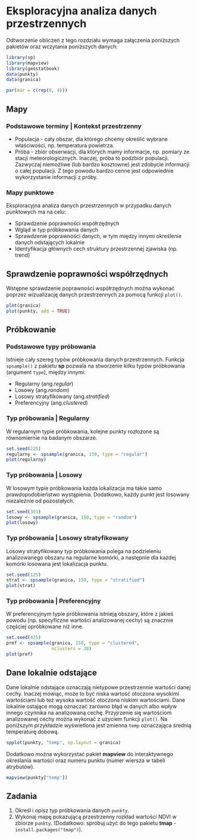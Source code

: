 
# Eksploracyjna analiza danych przestrzennych {#eksploracyjna-analiza-danych-przestrzennych}

Odtworzenie obliczeń z tego rozdziału wymaga załączenia poniższych pakietów oraz wczytania poniższych danych:

```r
library(sp)
library(mapview)
library(geostatbook)
data(punkty)
data(granica)
```

```r
par(mar = c(rep(0, 4)))
```

## Mapy 

### Podstawowe terminy | Kontekst przestrzenny

- Populacja - cały obszar, dla którego chcemy określić wybrane właściwości, np. temperatura powietrza.
- Próba - zbiór obserwacji, dla których mamy informacje, np. pomiary ze stacji meteorologicznych.
Inaczej, próba to podzbiór populacji. 
Zazwyczaj niemożliwe (lub bardzo kosztowne) jest zdobycie informacji o całej populacji. 
Z tego powodu bardzo cenne jest odpowiednie wykorzystanie informacji z próby.

### Mapy punktowe

Eksploracyjna analiza danych przestrzennych w przypadku danych punktowych ma na celu:

- Sprawdzenie poprawności współrzędnych
- Wgląd w typ próbkowania danych
- Sprawdzenie poprawności danych, w tym między innymi określenie danych odstających lokalnie
- Identyfikacja głównych cech struktury przestrzennej zjawiska (np. trend)

## Sprawdzenie poprawności współrzędnych

Wstępne sprawdzenie poprawności współrzędnych można wykonać poprzez wizualizację danych przestrzennych za pomocą funkcji `plot()`.

```r
plot(granica)
plot(punkty, add = TRUE)
```

## Próbkowanie

### Podstawowe typy próbowania

Istnieje cały szereg typów próbkowania danych przestrzennych.
Funkcja `spsample()` z pakietu **sp** pozwala na stworzenie kilku typów próbkowania (argument `type`), między innymi:

- Regularny (ang.*regular*)
- Losowy (ang.*random*)
- Losowy stratyfikowany (ang.*stratified*)
- Preferencyjny (ang.*clustered*)

### Typ próbowania | Regularny

W regularnym typie próbkowania, kolejne punkty rozłożone są równomiernie na badanym obszarze.

```r
set.seed(225)
regularny <- spsample(granica, 150, type = "regular")
plot(regularny)
```

### Typ próbowania | Losowy

W losowym typie próbkowania każda lokalizacja ma takie samo prawdopodobieństwo wystąpienia. 
Dodatkowo, każdy punkt jest losowany niezależnie od pozostałych.

```r
set.seed(301)
losowy <- spsample(granica, 150, type = "random")
plot(losowy)
```

### Typ próbowania | Losowy stratyfikowany

Losowy stratyfikowany typ próbkowania polega na podzieleniu analizowanego obszaru na regularne komórki, a następnie dla każdej komórki losowana jest lokalizacja punktu.

```r
set.seed(125)
strat <- spsample(granica, 150, type = "stratified")
plot(strat)
```

### Typ próbowania | Preferencyjny

W preferencyjnym typie próbkowania istnieją obszary, które z jakieś powodu (np. specyficzne wartości analizowanej cechy) są znacznie częściej opróbkowane niż inne.

```r
set.seed(425)
pref <- spsample(granica, 150, type = "clustered",
                 nclusters = 30)
plot(pref)
```

## Dane lokalnie odstające

Dane lokalnie odstające oznaczają nietypowe przestrzennie wartości danej cechy.
Inaczej mówiąc, może to być niska wartość otoczona wysokimi wartościami lub też wysoka wartość otoczona niskimi wartościami.
Dane lokalnie ostające mogą oznaczać zarówno błąd w danych albo wpływ innego czynnika na analizowaną cechę. 
Przyjrzenie się wartościom analizowanej cechy można wykonać z użyciem funkcji `plot()`. 
Na poniższym przykładzie wyświetlona jest zmienna `temp` oznaczająca średnią temperaturę dobową.

```r
spplot(punkty, "temp", sp.layout = granica)
```

Dodatkowo można wykorzystać pakiet **mapview** do interaktywnego określania wartości oraz numeru punktu (numer wiersza w tabeli atrybutów).

```r
mapview(punkty["temp"])
```

<!-- ## Rozgrupowanie danych -->

<!-- ### Rozgrupowanie danych -->

<!-- Istnieje szereg metod rozgrupowywania danych, między innymi jest to rozgrupowywanie komórkowe oraz rozgrupowywanie poligonowe.  -->
<!-- Celem tych metod jest nadanie wag obserwacjom w celu zapewnienia reprezentatywności przestrzennej danych.  -->
<!-- Poniżej znajdują się przykłady użycia dwóch wersji rozgrupowania komórkowego (rozgrupowywanie komórkowe I oraz rozgrupowywanie komórkowe II) i jedna wersja rozgrupowania poligonowego. -->

<!-- ### Rozgrupowanie danych -->

<!-- Na potrzeby przykładów związanych z rozgrupowaniem danych w pakiecie **geostatbook** znajduje się zbiór danych `punkty_pref`.  -->
<!-- W tym zbiorze gęściej opróbkowane są niskie wartości temperatury, co powoduje, że średnia dla całego obszaru jest znacznie niższa niż w rzeczywistości. -->

<!-- ```{r } -->
<!-- data(punkty_pref) -->
<!-- spplot(punkty_pref, "temp") -->
<!-- summary(punkty_pref$temp) -->
<!-- ``` -->

<!-- ### Rozgrupowanie komórkowe I | (ang. *cell declustering*) -->

<!-- Pierwszy rodzaj rozgrupowania komórkowego polega na: -->

<!-- 1. Stworzeniu siatki dla badanego obszaru -->
<!-- 2. Policzeniu liczby obserwacji w każdym oczku siatki -->
<!-- 3. Nadanie wagi dla każdego punktu, zgodnie ze wzorem: -->

<!-- $$w'_j=\frac{\frac{1}{n_i}}{\text{liczba komorek z danymi}} \cdot n$$ -->
<!-- , gdzie $n_i$ to liczba obserwacji w komórce, a $n$ to łączna liczba obserwacji -->

<!-- ### Rozgrupowanie komórkowe I | (ang. *cell declustering*) -->

<!-- ```{r rozkom01} -->
<!-- data(punkty_pref) -->
<!-- punkty_pref$id <- 1:nrow(punkty_pref) -->
<!-- spplot(punkty_pref, "id", colorkey = TRUE) -->

<!-- data(granica) -->
<!-- siatka_n <- raster(extent(gBuffer(granica, width = 500))) -->
<!-- res(siatka_n) <- c(1000, 1000) -->
<!-- siatka_n[] <- 0 -->
<!-- proj4string(siatka_n) <- CRS(proj4string(punkty_pref)) -->
<!-- siatka_n <- as(siatka_n, "SpatialPolygonsDataFrame") -->
<!-- siatka_n <- siatka_n[!is.na(siatka_n@data$layer), ] -->
<!-- plot(siatka_n) -->
<!-- plot(punkty_pref, add = TRUE) -->

<!-- punkty_pref$liczebnosc <- rep(0, length(punkty_pref)) -->
<!-- siatka_nr <- aggregate(punkty_pref["liczebnosc"], by = siatka_n, FUN = length) -->
<!-- spplot(siatka_nr, "liczebnosc") -->

<!-- liczba <- over(punkty_pref, siatka_nr) -->
<!-- punkty_pref$waga <- ((1 / liczba$liczebnosc) / sum(!is.na(siatka_nr$liczebnosc))) * length(punkty_pref) -->

<!-- spplot(punkty_pref, "waga") -->

<!-- srednia_arytmetyczna <- mean(punkty_pref$temp) -->
<!-- srednia_wazona_c1 <- mean(punkty_pref$temp * punkty_pref$waga, na.rm = TRUE) -->
<!-- ``` -->

<!-- ### Rozgrupowanie komórkowe II | (ang. *cell declustering*) -->

<!-- Drugi rodzaj rozgrupowania komórkowego polega na: -->

<!-- 1. Stworzeniu siatki dla badanego obszaru -->
<!-- 2. Wykonaniu interpolacji z użyciem funkcji `krige()` z pakietu **gstat**. W tym wypadku konieczne jest użycie argumentu `nmax = 1`, który przypisuje wartość najbliższej obserwacji do każdego oczka siatki. -->
<!-- 3. Waga dla każdego punktu nadawana jest poprzez zliczenie liczby oczek siatki dla konkretnej wartości, a następnie podzielenie tego przez liczbę oczek siatki. -->

<!-- <!-- -->
<!-- - Przygotowanie danych -->
<!-- https://stat.ethz.ch/pipermail/r-sig-geo/2010-February/007710.html -->

<!-- When "interpolating" with nmax=1, you basically assign the value of the -->
<!-- nearest observation to each grid cell, so, honoustly, it's hard to call -->
<!-- this interpolation, it is rather something of a discretized Thiessen -->
<!-- polygon. -->
<!-- --> 

<!-- ```{r rozkom02} -->
<!-- data(punkty_pref) -->
<!-- punkty_pref$id <- 1:nrow(punkty_pref) -->
<!-- spplot(punkty_pref, "id", colorkey = TRUE) -->

<!-- data(granica) -->
<!-- siatka_n <- raster(extent(gBuffer(granica, width = 500))) -->
<!-- res(siatka_n) <- c(100, 100) -->
<!-- siatka_n[] <- 0 -->
<!-- proj4string(siatka_n) <- CRS(proj4string(punkty_pref)) -->
<!-- siatka_n <- as(siatka_n, "SpatialPointsDataFrame") -->
<!-- siatka_n <- siatka_n[!is.na(siatka_n@data$layer), ] -->
<!-- gridded(siatka_n) <- TRUE -->
<!-- plot(siatka_n, border = TRUE) -->
<!-- ``` -->

<!-- ```{r rozkom02b} -->
<!-- out <- krige(id~1, punkty_pref, siatka_n, nmax = 1) -->
<!-- spplot(out, "var1.pred") -->
<!-- df <- as.data.frame(table(out[[1]])) -->
<!-- df$waga <- df$Freq / sum(df$Freq) -->
<!-- punkty_pref <- sp::merge(punkty_pref, df, by.x = "id", by.y = "Var1") -->
<!-- summary(punkty_pref$waga) -->
<!-- spplot(out, "var1.pred", sp.layout = list("sp.points", punkty_pref)) -->
<!-- # spplot(punkty_pref, "waga") -->

<!-- srednia_arytmetyczna <- mean(punkty_pref$temp) -->
<!-- srednia_wazona_c2 <- sum(punkty_pref$temp * punkty_pref$waga, na.rm = TRUE) -->
<!-- ``` -->

<!-- ### Rozgrupowanie poligonowe | (ang. *polygon declustering*) -->

<!-- Rozgrupowanie poligonowe polega na zastosowaniu jednej z metod triangulacji, np. poligonów Voronoi'a: -->

<!-- 1. Dla każdego punktu określany jest poligon. -->
<!-- 2. Wyliczana jest powierzchnia poligonu. -->
<!-- 3. Waga każdego punktu wyliczana jest poprzez podzielenie powierzchni indywidualnych przez powierzchnię całego obszaru, a następnie pomnożenie przez liczbę punktów. -->

<!-- $$w'_j=\frac{area_j}{\sum_{j=1}^{n}area_j} \cdot n$$ -->
<!-- , gdzie $area_j$ powierzchnia dla wybranej obserwacji, a $n$ to łączna liczba obserwacji -->

<!-- ### Rozgrupowanie poligonowe | (ang. *polygon declustering*) -->

<!-- ```{r rozpoly} -->
<!-- data(punkty_pref) -->
<!-- punkty_pref$id <- 1:nrow(punkty_pref) -->
<!-- spplot(punkty_pref, "id", colorkey = TRUE) -->

<!-- v <- voronoi(punkty_pref) -->
<!-- plot(punkty_pref, cex = 0.2, col = "red") -->
<!-- plot(v, add = TRUE) -->

<!-- v$pow <- area(v) -->
<!-- v$waga <- v$pow / sum(v$pow) * length(punkty_pref) -->

<!-- punkty_pref <- sp::merge(punkty_pref, v[c("id", "waga")], by = "id") -->
<!-- spplot(punkty_pref, "waga") -->

<!-- srednia_arytmetyczna <- mean(punkty_pref$temp, na.rm = TRUE) -->
<!-- srednia_wazona_p <- mean(punkty_pref$temp * punkty_pref$waga, na.rm = TRUE) -->
<!-- ``` -->

<!-- ```{r old_with_intersect, echo=FALSE, eval=FALSE} -->
<!-- data(punkty_pref) -->
<!-- punkty_pref$id <- 1:nrow(punkty_pref) -->
<!-- spplot(punkty_pref, "id", colorkey = TRUE) -->

<!-- v <- voronoi(punkty_pref) -->
<!-- plot(punkty_pref, cex = 0.2, col = "red") -->
<!-- plot(v, add = TRUE) -->

<!-- v_intersect <- intersect(granica, v) -->
<!-- plot(punkty_pref, cex = 0.2, col = "red") -->
<!-- plot(v_intersect, add = TRUE) -->

<!-- v_intersect$pow <- area(v_intersect) -->
<!-- v_intersect$waga <- v_intersect$pow / sum(v_intersect$pow) * length(punkty_pref) -->

<!-- punkty_pref <- merge(punkty_pref, v_intersect[c("id", "waga")], by = "id") -->
<!-- spplot(punkty_pref, "waga") -->

<!-- srednia_arytmetyczna <- mean(punkty_pref$temp, na.rm = TRUE) -->
<!-- srednia_wazona_p <- mean(punkty_pref$temp * punkty_pref$waga, na.rm = TRUE) -->
<!-- ``` -->


<!-- ### Porównanie metod rozgrupowania -->

<!-- Średnia wartość temperatury dla badanego obszaru wynosiła 15,59 stopni Celsjusza, jednak w preferencyjnej próbie ta wartość wynosiła 14,28 stopni Celsjusza.  -->
<!-- Porównując trzy zastosowane metody próbkowania warto zauważyć, że najbliższy wynik uzyskano korzystając z pierwszego rodzaju rozgrupowania komórkowego, która nieznacznie zaniżyła rzeczywistą wartość temperatury. -->
<!-- Rozgrupowanie komórkowe II oraz rozgrupowanie poligonowe były w tym przypadku mniej dokładne, wyraźnie zawyżając wartości temperatury.  -->

<!-- ```{r tab_dec_1, echo=FALSE} -->
<!-- srednia_arytmetyczna_pop <- 15.5912781 -->
<!-- df <- data.frame(sa = c(srednia_arytmetyczna_pop, srednia_arytmetyczna, srednia_wazona_c1, srednia_wazona_c2, srednia_wazona_p)) -->
<!-- rownames(df) <- c("Populacja", "Próba", "Rozgrupowanie komórkowe I", "Rozgrupowanie komórkowe II", "Rozgrupowanie poligonowe") -->
<!-- knitr::kable(df, col.names = "Średnia arytmetyczna", row.names = TRUE, digits = 4) -->
<!-- ``` -->

<!-- W przypadku metod rozgrupowania należy jednak pamiętać, że ich wynik zależy od szeregu wprowadzonych parametrów, w szczególności granic badanego obszaru oraz zastosowanej wielkości oczka siatki. -->

<!-- <!-- -->
<!-- polygon declustering - http://gis.stackexchange.com/questions/122376/cell-declustering-using-open-source-software -->
<!-- cell declustering - https://stat.ethz.ch/pipermail/r-sig-geo/2010-February/007710.html -->
<!-- http://gaa.org.au/pdf/DeclusterDebias-CCG.pdf -->
<!-- --> 

## Zadania {#z3}

1. Określ i opisz typ próbkowania danych `punkty`.
2. Wykonaj mapę pokazującą przestrzenny rozkład wartości NDVI w zbiorze `punkty`. (Dodatkowo: spróbuj użyć do tego pakietu **tmap** - `install.packages("tmap")`).
